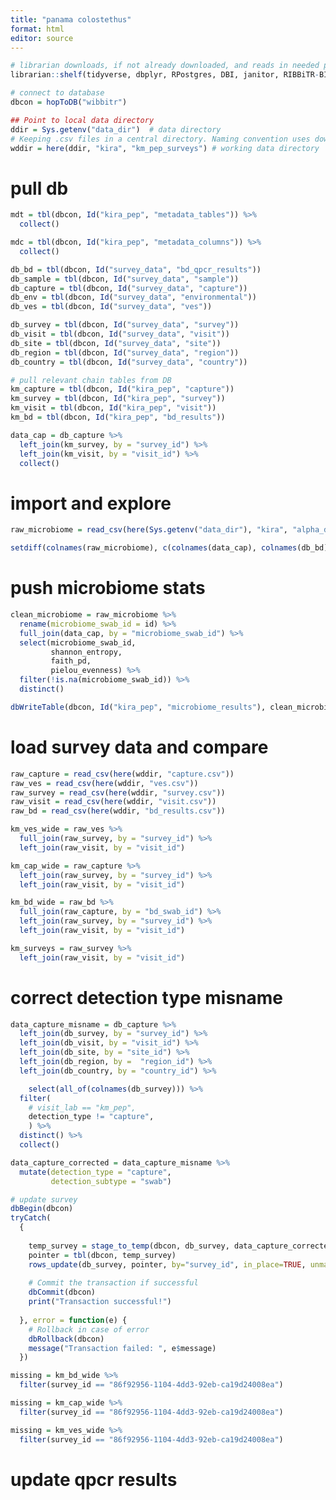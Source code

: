 ```yaml
---
title: "panama colostethus"
format: html
editor: source
---
```



```r
# librarian downloads, if not already downloaded, and reads in needed packages
librarian::shelf(tidyverse, dbplyr, RPostgres, DBI, janitor, RIBBiTR-BII/ribbitrrr, here)

# connect to database
dbcon = hopToDB("wibbitr")

## Point to local data directory
ddir = Sys.getenv("data_dir")  # data directory
# Keeping .csv files in a central directory. Naming convention uses download date to distinguish batches.
wddir = here(ddir, "kira", "km_pep_surveys") # working data directory

```

# pull db
```r
mdt = tbl(dbcon, Id("kira_pep", "metadata_tables")) %>%
  collect()

mdc = tbl(dbcon, Id("kira_pep", "metadata_columns")) %>%
  collect()

db_bd = tbl(dbcon, Id("survey_data", "bd_qpcr_results"))
db_sample = tbl(dbcon, Id("survey_data", "sample"))
db_capture = tbl(dbcon, Id("survey_data", "capture"))
db_env = tbl(dbcon, Id("survey_data", "environmental"))
db_ves = tbl(dbcon, Id("survey_data", "ves"))

db_survey = tbl(dbcon, Id("survey_data", "survey"))
db_visit = tbl(dbcon, Id("survey_data", "visit"))
db_site = tbl(dbcon, Id("survey_data", "site"))
db_region = tbl(dbcon, Id("survey_data", "region"))
db_country = tbl(dbcon, Id("survey_data", "country"))

# pull relevant chain tables from DB
km_capture = tbl(dbcon, Id("kira_pep", "capture"))
km_survey = tbl(dbcon, Id("kira_pep", "survey"))
km_visit = tbl(dbcon, Id("kira_pep", "visit"))
km_bd = tbl(dbcon, Id("kira_pep", "bd_results"))

data_cap = db_capture %>%
  left_join(km_survey, by = "survey_id") %>%
  left_join(km_visit, by = "visit_id") %>%
  collect()

```

# import and explore
```r

raw_microbiome = read_csv(here(Sys.getenv("data_dir"), "kira", "alpha_diversity_metadata_clean.csv"))

setdiff(colnames(raw_microbiome), c(colnames(data_cap), colnames(db_bd)))
```

# push microbiome stats
```r
clean_microbiome = raw_microbiome %>%
  rename(microbiome_swab_id = id) %>%
  full_join(data_cap, by = "microbiome_swab_id") %>%
  select(microbiome_swab_id,
         shannon_entropy,
         faith_pd,
         pielou_evenness) %>%
  filter(!is.na(microbiome_swab_id)) %>%
  distinct()

dbWriteTable(dbcon, Id("kira_pep", "microbiome_results"), clean_microbiome, overwrite = TRUE)

```

# load survey data and compare
```r
raw_capture = read_csv(here(wddir, "capture.csv"))
raw_ves = read_csv(here(wddir, "ves.csv"))
raw_survey = read_csv(here(wddir, "survey.csv"))
raw_visit = read_csv(here(wddir, "visit.csv"))
raw_bd = read_csv(here(wddir, "bd_results.csv"))

km_ves_wide = raw_ves %>%
  full_join(raw_survey, by = "survey_id") %>%
  left_join(raw_visit, by = "visit_id")

km_cap_wide = raw_capture %>%
  left_join(raw_survey, by = "survey_id") %>%
  left_join(raw_visit, by = "visit_id")

km_bd_wide = raw_bd %>%
  full_join(raw_capture, by = "bd_swab_id") %>%
  left_join(raw_survey, by = "survey_id") %>%
  left_join(raw_visit, by = "visit_id")

km_surveys = raw_survey %>%
  left_join(raw_visit, by = "visit_id")

```

# correct detection type misname
```r
data_capture_misname = db_capture %>%
  left_join(db_survey, by = "survey_id") %>%
  left_join(db_visit, by = "visit_id") %>%
  left_join(db_site, by = "site_id") %>%
  left_join(db_region, by =  "region_id") %>%
  left_join(db_country, by = "country_id") %>%

    select(all_of(colnames(db_survey))) %>%
  filter(
    # visit_lab == "km_pep",
    detection_type != "capture",
    ) %>%
  distinct() %>%
  collect()

data_capture_corrected = data_capture_misname %>%
  mutate(detection_type = "capture",
         detection_subtype = "swab")

# update survey
dbBegin(dbcon)
tryCatch(
  {
    
    temp_survey = stage_to_temp(dbcon, db_survey, data_capture_corrected)
    pointer = tbl(dbcon, temp_survey)
    rows_update(db_survey, pointer, by="survey_id", in_place=TRUE, unmatched = "ignore")
    
    # Commit the transaction if successful
    dbCommit(dbcon)
    print("Transaction successful!")
    
  }, error = function(e) {
    # Rollback in case of error
    dbRollback(dbcon)
    message("Transaction failed: ", e$message)
  })

```

```r

missing = km_bd_wide %>%
  filter(survey_id == "86f92956-1104-4dd3-92eb-ca19d24008ea")

missing = km_cap_wide %>%
  filter(survey_id == "86f92956-1104-4dd3-92eb-ca19d24008ea")

missing = km_ves_wide %>%
  filter(survey_id == "86f92956-1104-4dd3-92eb-ca19d24008ea")

```

# update qpcr results

